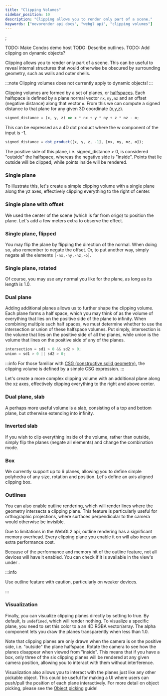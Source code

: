 ```yaml
---
title: "Clipping Volumes"
sidebar_position: 10
description: "Clipping allows you to render only part of a scene."
keywords: ["novorender api docs", "webgl api", "clipping volumes"]
---
```


 ;

TODO: Make Condos demo host
TODO: Describe outlines.
TODO: Add clipping on dynamic objects?

Clipping allows you to render only part of a scene.
This can be useful to reveal internal structures that would otherwise be obscured by surrounding geometry, such as walls and outer shells.

:::note
Clipping volumes does not currently apply to dynamic objects!
:::

Clipping volumes are formed by a set of planes, or [halfspaces](<https://en.wikipedia.org/wiki/Half-space_(geometry)>).
Each halfspace is defined by a plane normal vector `nx,ny,nz` and an offset (negative distance) along that vector `o`.
From this we can compute a signed distance to that plane for any given 3D coordinate (x,y,z).

```typescript
signed_distance = (x, y, z) => x * nx + y * ny + z * nz - o;
```

This can be expressed as a 4D dot product where the w component of the input is -1.

```typescript
signed_distance = dot_product([x, y, z, -1], [nx, ny, nz, o]);
```

The positive side of this plane, i.e. signed_distance > 0, is considered "outside" the halfspace, whereas the negative side is "inside".
Points that lie outside will be clipped, while points inside will be rendered.

### Single plane

To illustrate this, let's create a simple clipping volume with a single plane along the yz axes, effectively clipping everything to the right of center.

<PlaygroundComponent demoKey="clipping.single" />

### Single plane with offset

We used the center of the scene (which is far from origo) to position the plane.
Let's add a few meters extra to observe the effect.

<PlaygroundComponent demoKey="clipping.offset" />

### Single plane, flipped

You may flip the plane by flipping the direction of the normal.
When doing so, also remember to negate the offset.
Or, to put another way, simply negate all the elements `[-nx,-ny,-nz,-o]`.

<PlaygroundComponent demoKey="clipping.flipped" />

### Single plane, rotated

Of course, you may use any normal you like for the plane, as long as its length is 1.0.

<PlaygroundComponent demoKey="clipping.rotated" />

### Dual plane

Adding additional planes allows us to further shape the clipping volume.
Each plane forms a half space, which you may think of as the volume of everything that lies on the positive side of the plane to infinity.
When combining multiple such half spaces, we must determine whether to use the intersection or union of these halfspace volumes.
Put simply, intersection is the volume that lies on the positive side of all the planes, while union is the volume that lines on the positive side of any of the planes.

```typescript
intersection = sd1 > 0 && sd2 > 0;
union = sd1 > 0 || sd2 > 0;
```

:::info
For those familiar with [CSG (constructive solid geometry)](https://en.wikipedia.org/wiki/Constructive_solid_geometry), the clipping volume is defined by a simple CSG expression.
:::

Let's create a more complex clipping volume with an additional plane along the xz axes, effectively clipping everything to the right and above center.

<PlaygroundComponent demoKey="clipping.dual" />

### Dual plane, slab

A perhaps more useful volume is a slab, consisting of a top and bottom plane, but otherwise extending into infinity.

<PlaygroundComponent demoKey="clipping.slab" />

### Inverted slab

If you wish to clip everything inside of the volume, rather than outside, simply flip the planes (negate all elements) and change the combination mode.

<PlaygroundComponent demoKey="clipping.slab_inv" />

### Box

We currently support up to 6 planes, allowing you to define simple polyhedra of any size, rotation and position.
Let's define an axis aligned clipping box.

<PlaygroundComponent demoKey="clipping.box" />

### Outlines

You can also enable outline rendering, which will render lines where the geometry intersects a clipping plane.
This feature is particularly useful for orthographic projections, where surfaces perpendicular to the camera would otherwise be invisible.

<PlaygroundComponent demoKey="clipping.outlines" />

Due to limitations in the WebGL2 api, outline rendering has a significant memory overhead.
Every clipping plane you enable it on will also incur an extra performance cost.

Because of the performance and memory hit of the outline feature, not all devices will have it enabled.
You can check if it is available in the view's <CodeLink type="class" name="View.deviceProfile"/> under <CodeLink type="interface" name="DeviceProfile.features"/>.

:::info

Use outline feature with caution, particularly on weaker devices.

:::

### Visualization

Finally, you can visualize clipping planes directly by setting <CodeLink type="interface" name="RenderStateClipping.draw"/> to true.
By default, <CodeLink type="interface" name="RenderStateClippingPlane.color"/> is `undefined`, which will render nothing.
To visualize a specific plane, you need to set this color to a an 4D RGBA vector/array.
The alpha component lets you draw the planes transparently when less than 1.0.

<PlaygroundComponent demoKey="clipping.visualize" />

Note that clipping planes are only drawn when the camera is on the positive side, i.e. "outside" the plane halfspace.
Rotate the camera to see how the planes disappear when viewed from "inside".
This means that if you have a box, only three of the six clipping planes will be rendered at any given camera position, allowing you to interact with them without interference.

Visualization also allows you to interact with the planes just like any other pickable object.
This could be useful for making a UI where users can push/pull the position of each plane interactively.
For more detail on object picking, please see the [Object picking](object-picking.md) guide!
